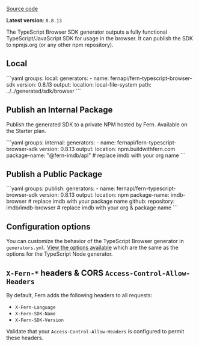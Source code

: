 [Source code](https://github.com/fern-api/fern-typescript)

**Latest version**: `0.8.13`

The TypeScript Browser SDK generator outputs a fully functional TypeScript/JavaScript
SDK for usage in the browser. It can publish the SDK to npmjs.org (or any other npm repository).

## Local

<CodeBlock title="generators.yml">
```yaml
groups:
  local:
    generators:
      - name: fernapi/fern-typescript-browser-sdk
        version: 0.8.13
        output:
          location: local-file-system
          path: ../../generated/sdk/browser
```
</CodeBlock>

## Publish an Internal Package

Publish the generated SDK to a private NPM hosted by Fern. Available on the Starter plan.

<CodeBlock title="generators.yml">
```yaml
groups:
  internal:
    generators:
      - name: fernapi/fern-typescript-browser-sdk
        version: 0.8.13
        output:
          location: npm.buildwithfern.com
          package-name: "@fern-imdb/api" # replace imdb with your org name
```
</CodeBlock>

## Publish a Public Package

<CodeBlock title="generators.yml">
```yaml
groups:
  publish:
    generators:
      - name: fernapi/fern-typescript-browser-sdk
        version: 0.8.13
        output:
          location: npm
          package-name: imdb-browser # replace imdb with your package name
        github:
          repository: imdb/imdb-browser # replace imdb with your org & package name
```
</CodeBlock>

## Configuration options

You can customize the behavior of the TypeScript Browser generator in `generators.yml`. [View the options available](https://docs.buildwithfern.com/sdks/typescript-node) which are the same as the options for the TypeScript Node generator.

## `X-Fern-*` headers & CORS `Access-Control-Allow-Headers`

By default, Fern adds the following headers to all requests:

- `X-Fern-Language`
- `X-Fern-SDK-Name`
- `X-Fern-SDK-Version`

Validate that your `Access-Control-Allow-Headers` is configured to permit these headers.
